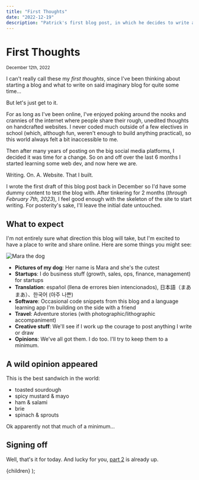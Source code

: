```yaml
---
title: "First Thoughts"
date: "2022-12-19"
description: "Patrick's first blog post, in which he decides to write a blog."
---
```



# First Thoughts

<small>December 12th, 2022</small>

I can't really call these my _first thoughts_, since I've been thinking about starting a blog and what to write on said imaginary blog for quite some time...

But let's just get to it.

For as long as I've been online, I've enjoyed poking around the nooks and crannies of the internet where people share their rough, unedited thoughts on handcrafted websites. I never coded much outside of a few electives in school (which, although fun, weren't enough to build anything practical), so this world always felt a bit inaccessible to me.

Then after many years of posting on the big social media platforms, I decided it was time for a change. So on and off over the last 6 months I started learning some web dev, and now here we are.

Writing. On. A. Website. That I built.

I wrote the first draft of this blog post back in December so I'd have some dummy content to test the blog with. After tinkering for 2 months (_through February 7th, 2023_), I feel good enough with the skeleton of the site to start writing. For posterity's sake, I'll leave the initial date untouched.

## What to expect

I'm not entirely sure what direction this blog will take, but I'm excited to have a place to write and share online. Here are some things you might see:

<Image
  src="/images/mara_230211.jpeg"
  className="mx-auto"
  alt="Mara the dog"
  width={500}
  height={500}
/>

- **Pictures of my dog**: Her name is Mara and she's the cutest
- **Startups**: I do business stuff (growth, sales, ops, finance, management) for startups
- **Translation**: español (llena de errores bien intencionados), 日本語（まあまあ）、한국어 (아주 나쁜)
- **Software**: Occasional code snippets from this blog and a language learning app I'm building on the side with a friend
- **Travel**: Adventure stories (with photographic/lithographic accompaniment)
- **Creative stuff**: We'll see if I work up the courage to post anything I write or draw
- **Opinions**: We've all got them. I do too. I'll try to keep them to a minimum.

## A wild opinion appeared

This is the best sandwich in the world:

- toasted sourdough
- spicy mustard & mayo
- ham & salami
- brie
- spinach & sprouts

Ok apparently not that much of a minimum...

## Signing off

Well, that's it for today. And lucky for you, [part 2](/posts/second-thoughts) is already up.

  <PostLayout title={title} description={description}>
    {children}
  </PostLayout>
);
